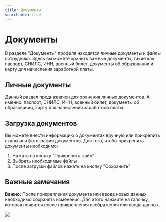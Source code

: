 ```yaml
---
title: Документы
searchable: true
---
```


# Документы

В разделе "Документы" профиля находятся личные документы и файлы сотрудника. Здесь вы можете хранить важные документы, такие как паспорт, СНИЛС, ИНН, военный билет, документы об образовании и карту для начисления заработной платы.

## Личные документы

Данный раздел предназначен для хранения личных документов. А именно: паспорт, СНИЛС, ИНН, военный билет, документы об образовании, карту для начисления заработной платы.

## Загрузка документов

Вы можете внести информацию о документах вручную или прикрепить сканы или фотографии документов. Для того, чтобы прикрепить документы необходимо:

1. Нажать на кнопку "Прикрепить файл"
2. Выбрать необходимые файлы
3. После загрузки файлов нажать на кнопку "Сохранить"

## Важные замечания

**Важно:** После прикрепления документа или ввода новых данных необходимо сохранять изменения. Для этого нажмите на галочку, которая появится после прикрепления изображения или ввода данных.

![](/from-carrot-images/profile_documents.png)